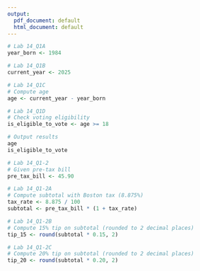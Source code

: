 ```yaml
---
output:
  pdf_document: default
  html_document: default
---
```

```r
# Lab 14_Q1A
year_born <- 1984
```

```r
# Lab 14_Q1B
current_year <- 2025
```


```r
# Lab 14_Q1C
# Compute age
age <- current_year - year_born
```


```r
# Lab 14_Q1D
# Check voting eligibility
is_eligible_to_vote <- age >= 18

# Output results
age
is_eligible_to_vote
```


```r
# Lab 14_Q1-2
# Given pre-tax bill
pre_tax_bill <- 45.90
```

```r
# Lab 14_Q1-2A
# Compute subtotal with Boston tax (8.875%)
tax_rate <- 8.875 / 100
subtotal <- pre_tax_bill * (1 + tax_rate)
```


```r
# Lab 14_Q1-2B
# Compute 15% tip on subtotal (rounded to 2 decimal places)
tip_15 <- round(subtotal * 0.15, 2)
```


```r
# Lab 14_Q1-2C
# Compute 20% tip on subtotal (rounded to 2 decimal places)
tip_20 <- round(subtotal * 0.20, 2)
```

